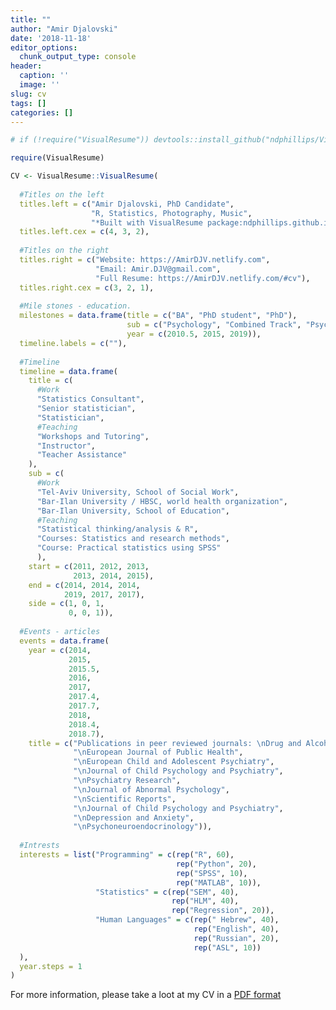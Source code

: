 ```yaml
---
title: ""
author: "Amir Djalovski"
date: '2018-11-18'
editor_options:
  chunk_output_type: console
header:
  caption: ''
  image: ''
slug: cv
tags: []
categories: []
---
```




```r

# if (!require("VisualResume")) devtools::install_github("ndphillips/VisualResume")

require(VisualResume)


```

```r
CV <- VisualResume::VisualResume(
  
  #Titles on the left
  titles.left = c("Amir Djalovski, PhD Candidate", 
                  "R, Statistics, Photography, Music", 
                  "*Built with VisualResume package:ndphillips.github.io/VisualResume"),
  titles.left.cex = c(4, 3, 2),
  
  #Titles on the right
  titles.right = c("Website: https://AmirDJV.netlify.com", 
                   "Email: Amir.DJV@gmail.com", 
                   "Full Resume: https://AmirDJV.netlify.com/#cv"),
  titles.right.cex = c(3, 2, 1),
  
  #Mile stones - education. 
  milestones = data.frame(title = c("BA", "PhD student", "PhD"),
                          sub = c("Psychology", "Combined Track", "Psychology"),
                          year = c(2010.5, 2015, 2019)),
  timeline.labels = c(""),
  
  #Timeline
  timeline = data.frame(
    title = c(
      #Work
      "Statistics Consultant",
      "Senior statistician",
      "Statistician", 
      #Teaching
      "Workshops and Tutoring", 
      "Instructor", 
      "Teacher Assistance"
    ),
    sub = c(
      #Work
      "Tel-Aviv University, School of Social Work",
      "Bar-Ilan University / HBSC, world health organization",
      "Bar-Ilan University, School of Education", 
      #Teaching
      "Statistical thinking/analysis & R", 
      "Courses: Statistics and research methods", 
      "Course: Practical statistics using SPSS"
      ),
    start = c(2011, 2012, 2013, 
              2013, 2014, 2015),
    end = c(2014, 2014, 2014, 
            2019, 2017, 2017),
    side = c(1, 0, 1,
             0, 0, 1)),
  
  #Events - articles
  events = data.frame(
    year = c(2014,
             2015,
             2015.5,
             2016,
             2017,
             2017.4, 
             2017.7, 
             2018, 
             2018.4, 
             2018.7),
    title = c("Publications in peer reviewed journals: \nDrug and Alcohol Dependence",
              "\nEuropean Journal of Public Health",
              "\nEuropean Child and Adolescent Psychiatry",
              "\nJournal of Child Psychology and Psychiatry",
              "\nPsychiatry Research",
              "\nJournal of Abnormal Psychology", 
              "\nScientific Reports", 
              "\nJournal of Child Psychology and Psychiatry", 
              "\nDepression and Anxiety", 
              "\nPsychoneuroendocrinology")),
  
  #Intrests
  interests = list("Programming" = c(rep("R", 60),
                                     rep("Python", 20),
                                     rep("SPSS", 10),
                                     rep("MATLAB", 10)),
                   "Statistics" = c(rep("SEM", 40),
                                    rep("HLM", 40),
                                    rep("Regression", 20)),
                   "Human Languages" = c(rep(" Hebrew", 40),
                                         rep("English", 40), 
                                         rep("Russian", 20), 
                                         rep("ASL", 10))
  ),
  year.steps = 1
)

```

For more information, please take a loot at my CV in a [PDF format](https://AmirDJV.netlify.com/#cv)
